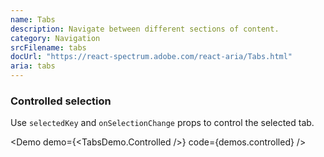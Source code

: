 ```yaml
---
name: Tabs
description: Navigate between different sections of content.
category: Navigation
srcFilename: tabs
docUrl: "https://react-spectrum.adobe.com/react-aria/Tabs.html"
aria: tabs
---
```


### Controlled selection

Use `selectedKey` and `onSelectionChange` props to control the selected tab.

<Demo demo={<TabsDemo.Controlled />} code={demos.controlled} />
